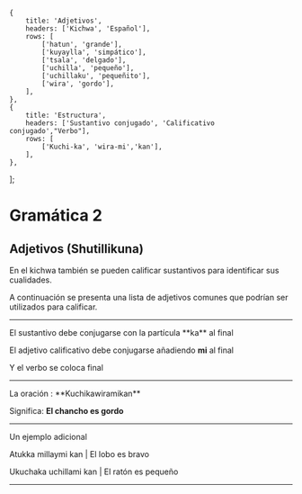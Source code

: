     {
        title: 'Adjetivos',
        headers: ['Kichwa', 'Español'],
        rows: [
            ['hatun', 'grande'],
            ['kuyaylla', 'simpático'],
            ['tsala', 'delgado'],
            ['uchilla', 'pequeño'],
            ['uchillaku', 'pequeñito'],
            ['wira', 'gordo'],
        ],
    },
    {
        title: 'Estructura',
        headers: ['Sustantivo conjugado', 'Calificativo conjugado',"Verbo"],
        rows: [
            ['Kuchi-ka', 'wira-mi','kan'],
        ],
    },
];


# **Gramática 2**
## **Adjetivos (Shutillikuna)**

En el kichwa también se pueden calificar sustantivos para identificar sus cualidades.

 A continuación se presenta una lista de adjetivos comunes que podrían ser utilizados
para calificar.

<TablesWithTabs tables={tablesData} />

<hr/>

<ComicSpeechBubble text="" character = "humu"  alignment="right">
El sustantivo debe conjugarse con la partícula **ka** al final

El adjetivo calificativo debe conjugarse añadiendo **mi** al final

Y el verbo se coloca final

</ComicSpeechBubble>
<hr/>

<ComicSpeechBubble text="" character = "humu"  >
La oración : **Kuchikawiramikan**

Significa: **El chancho es gordo**
</ComicSpeechBubble>
<hr/>

<ComicSpeechBubble text="" character = "humuFeliz"  alignment="right">
Un ejemplo adicional 

Atukka millaymi kan | El lobo es bravo

Ukuchaka uchillami kan | El ratón es pequeño
</ComicSpeechBubble>

<hr/>
<Quiz lecture="grammar-b-2" />
